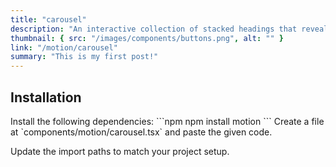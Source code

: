 ```yaml
---
title: "carousel"
description: "An interactive collection of stacked headings that reveal individual content sections with a click."
thumbnail: { src: "/images/components/buttons.png", alt: "" }
link: "/motion/carousel"
summary: "This is my first post!"
---
```


<ComponentPreview name="carousel-demo" />

## Installation

<Steps>
<Step>
Install the following dependencies:
</Step>
```npm
npm install motion
```

<Step>
    Create a file at `components/motion/carousel.tsx` and paste the given code.
</Step>

<CollapsibleSource name="carousel" />

<Step>Update the import paths to match your project setup.</Step>

</Steps>

